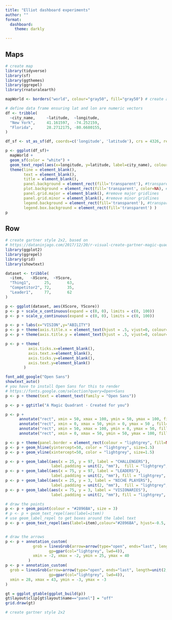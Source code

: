 ```yaml
--- 
title: "Elliot dashboard experiments"
author: ""
format:
  dashboard:
    theme: darkly

--- 
```


## Maps {height=40%}

```r
# create map
library(tidyverse)
library(sf)
library(ggthemes)
library(ggrepel)
library(rnaturalearth)

mapWorld <- borders("world", colour="gray50", fill="gray50") # create a layer of borders

# define data frame ensuring lat and lon are numeric vectors
df <- tribble(
  ~city_name,     ~latitude,  ~longitude,
  "New York",     41.161597,  -74.252159,
  "Florida",      28.2712175, -80.6680155,
)

df_sf <- st_as_sf(df, coords=c('longitude', 'latitude'), crs = 4326, remove = F)

p <- ggplot(df_sf)+
  mapWorld +
  geom_sf(color = "white") +
  geom_text_repel(aes(x=longitude, y=latitude, label=city_name), colour="white") +
  theme(line = element_blank(),
        text = element_blank(),
        title = element_blank(),
        panel.background = element_rect(fill='transparent'), #transparent panel bg
        plot.background = element_rect(fill='transparent', color=NA), #transparent plot bg
        panel.grid.major = element_blank(), #remove major gridlines
        panel.grid.minor = element_blank(), #remove minor gridlines
        legend.background = element_rect(fill='transparent'), #transparent legend bg
        legend.box.background = element_rect(fill='transparent') )
p
```

## Row {height=60%}


```r
# create gartner style 2x2, based on 
# https://dataninjago.com/2017/12/20/r-visual-create-gartner-magic-quadrant-like-chart-in-power-bi-using-ggplot2/
library(ggplot2)
library(ggrepel)
library(grid)
library(showtext)

dataset <- tribble(
  ~item,   ~XScore,  ~YScore,
  "Thing1",      25,       63,
  "Competitor2", 72,       35,
  "Leader1",     77,       62
)

p <- ggplot(dataset, aes(XScore, YScore))
p <- p + scale_x_continuous(expand = c(0, 0), limits = c(0, 100)) 
p <- p + scale_y_continuous(expand = c(0, 0), limits = c(0, 100))

p <- p + labs(x="VISION",y="ABILITY")
p <- p + theme(axis.title.x = element_text(hjust = .5, vjust=0, colour="darkgrey",size=10,face="bold"))
p <- p + theme(axis.title.y = element_text(hjust = .5, vjust=0, colour="darkgrey",size=10,face="bold"))

p <- p + theme(
          axis.ticks.x=element_blank(), 
          axis.text.x=element_blank(),
          axis.ticks.y=element_blank(),
          axis.text.y=element_blank()
        )

font_add_google("Open Sans")
showtext_auto()
# you have to install Open Sans for this to render
# https://fonts.google.com/selection?query=Open+Sans
p <- p + theme(text = element_text(family = "Open Sans"))

p <- p + ggtitle("A Magic Quadrant - Created for you")

p <- p +
      annotate("rect", xmin = 50, xmax = 100, ymin = 50, ymax = 100, fill= "#F8F9F9")  + 
      annotate("rect", xmin = 0, xmax = 50, ymin = 0, ymax = 50 , fill= "#F8F9F9") + 
      annotate("rect", xmin = 50, xmax = 100, ymin = 0, ymax = 50, fill= "white") + 
      annotate("rect", xmin = 0, xmax = 50, ymin = 50, ymax = 100, fill= "white")

p <- p + theme(panel.border = element_rect(colour = "lightgrey", fill=NA, linewidth=4))
p <- p + geom_hline(yintercept=50, color = "lightgrey", size=1.5)
p <- p + geom_vline(xintercept=50, color = "lightgrey", size=1.5)

p <- p + geom_label(aes(x = 25, y = 97, label = "CHALLENGERS"), 
                    label.padding = unit(2, "mm"),  fill = "lightgrey", color="white")
p <- p + geom_label(aes(x = 75, y = 97, label = "LEADERS"), 
                    label.padding = unit(2, "mm"), fill = "lightgrey", color="white")
p <- p + geom_label(aes(x = 25, y = 3, label = "NICHE PLAYERS"), 
                    label.padding = unit(2, "mm"),  fill = "lightgrey", color="white")
p <- p + geom_label(aes(x = 75, y = 3, label = "VISIONARIES"), 
                    label.padding = unit(2, "mm"), fill = "lightgrey", color="white")

# draw the points
p <- p + geom_point(colour = "#2896BA", size = 3)
# p <- p + geom_text_repel(aes(label=item))
# use geom_label_repel to get boxes around the label text
p <- p + geom_text_repel(aes(label=item),colour="#2896BA", hjust=-0.5, vjust=0, size=4)


# draw the arrows
p <- p + annotation_custom(
            grob = linesGrob(arrow=arrow(type="open", ends="last", length=unit(2,"mm")), 
                   gp=gpar(col="lightgrey", lwd=4)), 
            xmin = -2, xmax = -2, ymin = 25, ymax = 40
          )
p <- p + annotation_custom(
  grob = linesGrob(arrow=arrow(type="open", ends="last", length=unit(2,"mm")), 
                   gp=gpar(col="lightgrey", lwd=4)), 
  xmin = 28, xmax = 43, ymin = -3, ymax = -3
)

gt = ggplot_gtable(ggplot_build(p))
gt$layout$clip[gt$layout$name=="panel"] = "off"
grid.draw(gt)
```

```r
# create gartner style 2x2
```

